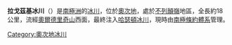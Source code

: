 {{coord|80|2|S|157|45|E|display=title}}

'''拉戈茲基冰川'''（{{lang-en|Ragotzkie Glacier}}）是[[南極洲|南極洲]]的[[冰川|冰川]]，位於[[奧次地|奧次地]]，處於[[不列顛嶺|不列顛嶺]]地區，全長約18公里，流經[[奧爾德里奇山|奧爾德里奇山]]西面，最終注入[[哈瑟頓冰川|哈瑟頓冰川]]，現時由[[南極條約體系|南極條約體系]]管理。

{{DEFAULTSORT:Ragotzkie Glacier}}
[[Category:奧次地冰川|Category:奧次地冰川]]


{{OatesLand-geo-stub}}